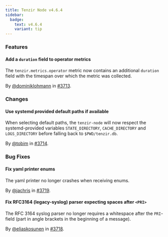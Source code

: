 ```yaml
---
title: Tenzir Node v4.6.4
sidebar:
  badge:
    text: v4.6.4
    variant: tip
---
```


### Features

#### Add a `duration` field to operator metrics

The `tenzir.metrics.operator` metric now contains an additional `duration`
field with the timespan over which the metric was collected.

By [@dominiklohmann](https://github.com/dominiklohmann) in [#3713](https://github.com/tenzir/tenzir/pull/3713).

### Changes

#### Use systemd provided default paths if available

When selecting default paths, the `tenzir-node` will now respect
the systemd-provided variables `STATE_DIRECTORY`, `CACHE_DIRECTORY`
and `LOGS_DIRECTORY` before falling back to `$PWD/tenzir.db`.

By [@tobim](https://github.com/tobim) in [#3714](https://github.com/tenzir/tenzir/pull/3714).

### Bug Fixes

#### Fix yaml printer enums

The yaml printer no longer crashes when receiving enums.

By [@jachris](https://github.com/jachris) in [#3719](https://github.com/tenzir/tenzir/pull/3719).

#### Fix RFC3164 (legacy-syslog) parser expecting spaces after `<PRI>`

The RFC 3164 syslog parser no longer requires a whitespace after the `PRI`-field
(part in angle brackets in the beginning of a message).

By [@eliaskosunen](https://github.com/eliaskosunen) in [#3718](https://github.com/tenzir/tenzir/pull/3718).
